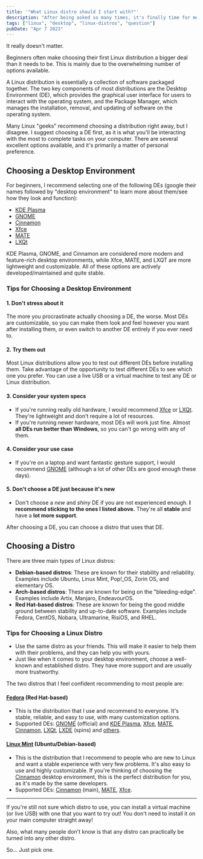 ```yaml
---
title: '"What Linux distro should I start with?"'
description: "After being asked so many times, it's finally time for me to address this question."
tags: ["linux", "desktop", "linux-distros", "question"]
pubDate: "Apr 7 2023"
---
```


It really doesn't matter.

Beginners often make choosing their first Linux distribution a bigger deal than it needs to be. This is mainly due to the overwhelming number of options available.

A Linux distribution is essentially a collection of software packaged together. The two key components of most distributions are the Desktop Environment (DE), which provides the graphical user interface for users to interact with the operating system, and the Package Manager, which manages the installation, removal, and updating of software on the operating system.

Many Linux "geeks" recommend choosing a distribution right away, but I disagree. I suggest choosing a DE first, as it is what you'll be interacting with the most to complete tasks on your computer. There are several excellent options available, and it's primarily a matter of personal preference.

## Choosing a Desktop Environment

For beginners, I recommend selecting one of the following DEs (google their names followed by "desktop environment" to learn more about them/see how they look and function):

- [KDE Plasma](https://kde.org/plasma-desktop/)
- [GNOME](https://www.gnome.org/)
- [Cinnamon](https://wiki.archlinux.org/title/cinnamon)
- [Xfce](https://www.xfce.org/)
- [MATE](https://mate-desktop.org/)
- [LXQt](https://lxqt-project.org/)

KDE Plasma, GNOME, and Cinnamon are considered more modern and feature-rich desktop environments, while Xfce, MATE, and LXQT are more lightweight and customizable. All of these options are actively developed/maintained and quite stable.

### Tips for Choosing a Desktop Environment

#### 1. Don't stress about it

The more you procrastinate actually choosing a DE, the worse. Most DEs are customizable, so you can make them look and feel however you want after installing them, or even switch to another DE entirely if you ever need to.

#### 2. Try them out

Most Linux distributions allow you to test out different DEs before installing them. Take advantage of the opportunity to test different DEs to see which one you prefer. You can use a live USB or a virtual machine to test any DE or Linux distribution.

#### 3. Consider your system specs

- If you're running really old hardware, I would recommend [Xfce](https://www.xfce.org/) or [LXQt](https://lxqt-project.org/). They're lightweight and don't require a lot of resources.
- If you're running newer hardware, most DEs will work just fine. Almost **all DEs run better than Windows**, so you can't go wrong with any of them.

#### 4. Consider your use case

- If you're on a laptop and want fantastic gesture support, I would recommend [GNOME](https://www.gnome.org/) (although a lot of other DEs are good enough these days).

#### 5. Don't choose a DE just because it's new

- Don't choose a _new_ and _shiny_ DE if you are not experienced enough. **I recommend sticking to the ones I listed above.** They're all **stable** and have a **lot more support**.

After choosing a DE, you can choose a distro that uses that DE.

## Choosing a Distro

There are three main types of Linux distros:

- **Debian-based distros**: These are known for their stability and reliability. Examples include Ubuntu, Linux Mint, Pop!\_OS, Zorin OS, and elementary OS.
- **Arch-based distros**: These are known for being on the "bleeding-edge". Examples include Artix, Manjaro, EndeavourOS.
- **Red Hat-based distros**: These are known for being the good middle ground between stability and up-to-date software. Examples include Fedora, CentOS, Nobara, Ultramarine, RisiOS, and RHEL.

### Tips for Choosing a Linux Distro

- Use the same distro as your friends. This will make it easier to help them with their problems, and they can help you with yours.
- Just like when it comes to your desktop environment, choose a well-known and established distro. They have more support and are usually more trustworthy.

The two distros that I feel confident recommending to most people are:

#### [Fedora](https://getfedora.org/) (Red Hat-based)

- This is the distribution that I use and recommend to everyone. It's stable, reliable, and easy to use, with many customization options.
- Supported DEs: [GNOME](https://getfedora.org/en/workstation/) (official) and [KDE Plasma](https://spins.fedoraproject.org/en/kde/), [Xfce](https://spins.fedoraproject.org/en/xfce/), [MATE](https://spins.fedoraproject.org/en/mate-compiz/), [Cinnamon](https://spins.fedoraproject.org/en/cinnamon/), [LXQt](https://spins.fedoraproject.org/en/lxqt/), [LXDE](https://spins.fedoraproject.org/en/lxde/) (spins) and [others](https://spins.fedoraproject.org/).

#### [Linux Mint](https://linuxmint.com/) (Ubuntu/Debian-based)

- This is the distribution that I recommend to people who are new to Linux and want a stable experience with very few problems. It's also easy to use and highly customizable. If you're thinking of choosing the [Cinnamon](https://linuxmint.com/download.php) desktop environment, this is the perfect distribution for you, as it's made by the same developers.
- Supported DEs: [Cinnamon](https://linuxmint.com/edition.php?id=302) (main), [MATE](https://linuxmint.com/edition.php?id=303), [Xfce](https://linuxmint.com/edition.php?id=304).

---

If you're still not sure which distro to use, you can install a virtual machine (or live USB) with one that you want to try out! You don't need to install it on your main computer straight away!

Also, what many people don't know is that any distro can practically be turned into any other distro.

So... Just pick one.
